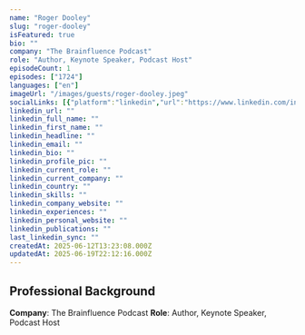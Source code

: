 ```yaml
---
name: "Roger Dooley"
slug: "roger-dooley"
isFeatured: true
bio: ""
company: "The Brainfluence Podcast"
role: "Author, Keynote Speaker, Podcast Host"
episodeCount: 1
episodes: ["1724"]
languages: ["en"]
imageUrl: "/images/guests/roger-dooley.jpeg"
socialLinks: [{"platform":"linkedin","url":"https://www.linkedin.com/in/dooley/"}]
linkedin_url: ""
linkedin_full_name: ""
linkedin_first_name: ""
linkedin_headline: ""
linkedin_email: ""
linkedin_bio: ""
linkedin_profile_pic: ""
linkedin_current_role: ""
linkedin_current_company: ""
linkedin_country: ""
linkedin_skills: ""
linkedin_company_website: ""
linkedin_experiences: ""
linkedin_personal_website: ""
linkedin_publications: ""
last_linkedin_sync: ""
createdAt: 2025-06-12T13:23:08.000Z
updatedAt: 2025-06-19T22:12:16.000Z
---
```


## Professional Background

**Company**: The Brainfluence Podcast
**Role**: Author, Keynote Speaker, Podcast Host
